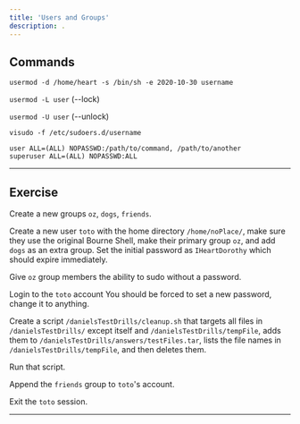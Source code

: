 ```yaml
---
title: 'Users and Groups'
description: .
---
```


## Commands

`usermod -d /home/heart -s /bin/sh -e 2020-10-30 username` 

`usermod -L user` (--lock)

`usermod -U user` (--unlock)

`visudo -f /etc/sudoers.d/username`
```/etc/sudoers.d/username
user ALL=(ALL) NOPASSWD:/path/to/command, /path/to/another
superuser ALL=(ALL) NOPASSWD:ALL
```

---

## Exercise

Create a new groups `oz`, `dogs`, `friends`.

Create a new user `toto` with the home directory `/home/noPlace/`, make sure they use the original Bourne Shell, make their primary group `oz`, and add `dogs` as an extra group. Set the initial password as `IHeartDorothy` which should expire immediately.

Give `oz` group members the ability to sudo without a password.

Login to the `toto` account You should be forced to set a new password, change it to anything. 

Create a script `/danielsTestDrills/cleanup.sh` that targets all files in `/danielsTestDrills/` except itself and `/danielsTestDrills/tempFile`, adds them to `/danielsTestDrills/answers/testFiles.tar`, lists the file names in `/danielsTestDrills/tempFile`, and then deletes them.

Run that script.

Append the `friends` group to `toto`'s account.

Exit the `toto` session.

---

